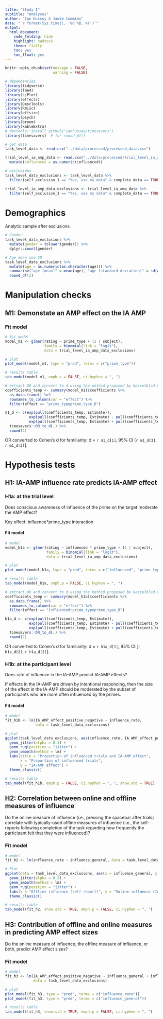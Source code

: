 ```yaml
---
title: "Study 1"
subtitle: "Analyses"
author: "Ian Hussey & Jamie Cummins"
date: "`r format(Sys.time(), '%d %B, %Y')`"
output:
  html_document:
    code_folding: hide
    highlight: haddock
    theme: flatly
    toc: yes
    toc_float: yes
---
```


```r

knitr::opts_chunk$set(message = FALSE, 
                      warning = FALSE)

```

```r

# dependencies
library(tidyverse)
library(lme4)
library(sjPlot)
library(effects)
library(DescTools)
library(Rmisc)
library(effsize)
library(psych)
library(broom)
library(kableExtra)
# devtools::install_github("ianhussey/timesavers")
library(timesavers)  # for round_df()

# get data 
task_level_data <- read.csv("../data/processed/processed_data.csv")

trial_level_ia_amp_data <- read.csv("../data/processed/trial_level_ia_amp_positive_negative_data.csv") %>%
  mutate(influenced = as.numeric(influenced))

# exclusions
task_level_data_exclusions <- task_level_data %>%
  filter(self_exclusion_1 == "Yes, use my data" & complete_data == TRUE)

trial_level_ia_amp_data_exclusions <- trial_level_ia_amp_data %>%
  filter(self_exclusion_1 == "Yes, use my data" & complete_data == TRUE)

```

# Demographics

Analytic sample after exclusions.

```r

# Gender
task_level_data_exclusions %>%
  mutate(gender = tolower(gender)) %>%
  dplyr::count(gender)

# Age mean and SD
task_level_data_exclusions %>%
  mutate(age = as.numeric(as.character(age))) %>%
  summarise("age (mean)" = mean(age), "age (standard deviation)" = sd(age)) %>%
  round_df(2)

```

# Manipulation checks

## M1: Demonstate an AMP effect on the IA AMP

### Fit model

```r

# fit model
model_m1 <- glmer(rating ~ prime_type + (1 | subject), 
                  family = binomial(link = "logit"),
                  data = trial_level_ia_amp_data_exclusions)

# plot
plot_model(model_m1, type = "pred", terms = c("prime_type"))

# results table
tab_model(model_m1, emph.p = FALSE, ci.hyphen = ", ")

# extract OR and convert to d using the method proposed by Hasselblad & Hedges (1995, Equation 5, p. 170): d = log(OR)*(sqrt(3)/pi). See also Sánchez-Meca, Marín-Martínez & Chacón-Moscoso's (2003).
coefficients_temp <- summary(model_m1)$coefficients %>%
  as.data.frame() %>%
  rownames_to_column(var = "effect") %>%
  filter(effect == "prime_typeprime_type_B")

m1_d <- c(exp(pull(coefficients_temp, Estimate)), 
           exp(pull(coefficients_temp, Estimate) - pull(coefficients_temp, "Std. Error")*1.96),
           exp(pull(coefficients_temp, Estimate) + pull(coefficients_temp, "Std. Error")*1.96)) %>%
  timesavers::OR_to_d(.) %>%
  round(2)

```

OR converted to Cohen's d for familiarity: d = `r m1_d[1]`, 95% CI [`r m1_d[2]`, `r m1_d[3]`].

# Hypothesis tests

## H1: IA-AMP influence rate predicts IA-AMP effect

### H1a: at the trial level

Does conscious awareness of influence of the prime on the target moderate the AMP effect?

Key effect: influence*prime_type interaction

#### Fit model

```r

# model
model_h1a <- glmer(rating ~ influenced * prime_type + (1 | subject), 
                   family = binomial(link = "logit"),
                   data = trial_level_ia_amp_data_exclusions)

# plot
plot_model(model_h1a, type = "pred", terms = c("influenced", "prime_type"))

# results table
tab_model(model_h1a, emph.p = FALSE, ci.hyphen = ", ")

# extract OR and convert to d using the method proposed by Hasselblad & Hedges (1995, Equation 5, p. 170): d = log(OR)*(sqrt(3)/pi). See also Sánchez-Meca, Marín-Martínez & Chacón-Moscoso's (2003).
coefficients_temp <- summary(model_h1a)$coefficients %>%
  as.data.frame() %>%
  rownames_to_column(var = "effect") %>%
  filter(effect == "influenced:prime_typeprime_type_B")

h1a_d <- c(exp(pull(coefficients_temp, Estimate)), 
           exp(pull(coefficients_temp, Estimate) - pull(coefficients_temp, "Std. Error")*1.96),
           exp(pull(coefficients_temp, Estimate) + pull(coefficients_temp, "Std. Error")*1.96)) %>%
  timesavers::OR_to_d(.) %>%
  round(2)

```

OR converted to Cohen's d for familiarity: d = `r h1a_d[1]`, 95% CI [`r h1a_d[2]`, `r h1a_d[3]`].

### H1b: at the participant level

Does rate of influence in the IA-AMP predict IA-AMP effects?

If effects in the IA-AMP are driven by intentional responding, then the size of the effect in the IA-AMP should be moderated by the subset of participants who are more often influenced by the primes. 

#### Fit model

```r

# model
fit_h1b <- lm(IA_AMP_effect_positive_negative ~ influence_rate, 
              data = task_level_data_exclusions)

# plot
ggplot(task_level_data_exclusions, aes(influence_rate, IA_AMP_effect_positive_negative)) + 
  geom_jitter(alpha = 0.3) +
  geom_rug(position = "jitter") +
  geom_smooth(method = lm) +
  labs(title = "Proportion of influenced trials and IA-AMP effect", 
       x = "Proportion of influenced trials", 
       y = "IA-AMP effect") +
  theme_classic()

# results table
tab_model(fit_h1b, emph.p = FALSE, ci.hyphen = ", ", show.std = TRUE)

```

## H2: Correlation between online and offline measures of influence

Do the online measure of influence (i.e., pressing the spacebar after trials) correlate with typically-used offline measures of influence (i.e., the self-reports following completion of the task regarding how frequently the participant felt that they were influenced)?

### Fit model

```r

# model
fit_h2 <- lm(influence_rate ~ influence_general, data = task_level_data_exclusions)

# Plot
ggplot(data = task_level_data_exclusions, aes(x = influence_general, y = influence_rate)) +
  geom_jitter(alpha = 0.3) +
  geom_smooth(method = lm) +
  geom_rug(position = "jitter") +
  labs(x = "Offline influence (self report)", y = "Online influence (IA-AMP)") +
  theme_classic()

# results table
tab_model(fit_h2, show.std = TRUE, emph.p = FALSE, ci.hyphen = ", ")

```

## H3: Contribution of offline and online measures in predicting AMP effect sizes

Do the online measure of influence, the offline measure of influence, or both, predict AMP effect sizes?

### Fit model

```r

# model
fit_h3 <- lm(IA_AMP_effect_positive_negative ~ influence_general + influence_rate, 
             data = task_level_data_exclusions)

# plot
plot_model(fit_h3, type = "pred", terms = c("influence_rate"))
plot_model(fit_h3, type = "pred", terms = c("influence_general"))

# results table
tab_model(fit_h3, show.std = TRUE, emph.p = FALSE, ci.hyphen = ", ")

```

